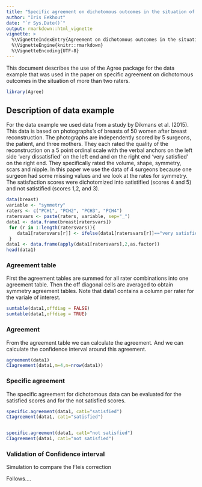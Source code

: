 ```yaml
---
title: "Specific agreement on dichotomous outcomes in the situation of more than two raters"
author: "Iris Eekhout"
date: "`r Sys.Date()`"
output: rmarkdown::html_vignette
vignette: >
  %\VignetteIndexEntry{Agreement on dichotomous outcomes in the situation of more than two raters}
  %\VignetteEngine{knitr::rmarkdown}
  %\VignetteEncoding{UTF-8}
---
```


This document describes the use of the Agree package for the data example that was used in the paper on specific agreement on dichotomous outcomes in the situation of more than two raters.  

```r
library(Agree)
```

## Description of data example
For the data example we used data from a study by Dikmans et al. (2015). This data is based on photographs’s of breasts of 50 women after breast reconstruction. The photographs are  independently scored by 5 surgeons, the patient, and three mothers. They each rated the quality of the reconstruction on a 5 point ordinal scale with the verbal anchors on the left side ‘very dissatisfied’ on the left end and on the right end ‘very satisfied’ on the right end. They specifically rated the volume, shape, symmetry, scars and nipple. In this paper we use the data of 4 surgeons because one surgeon had some missing values and we look at the rates for symmetry. The satisfaction scores were dichotomized into satistified (scores 4 and 5) and not satistified (scores 1,2, and 3).

```r
data(breast)
variable <- "symmetry"
raters <- c("PCH1", "PCH2", "PCH3", "PCH4")
ratersvars <- paste(raters, variable, sep="_")
data1 <- data.frame(breast[ratersvars])
 for (r in 1:length(ratersvars)){
    data1[ratersvars[r]] <- ifelse(data1[ratersvars[r]]=="very satisfied"|data1[ratersvars[r]]=="satisfied","satisfied","not satisfied")
 }
data1 <- data.frame(apply(data1[ratersvars],2,as.factor))
head(data1)
```

### Agreement table
First the agreement tables are summed for all rater combinations into one agreement table. Then the off diagonal cells are averaged to obtain symmetry agreement tables. Note that data1 contains a column per rater for the variale of interest.

```r
sumtable(data1,offdiag = FALSE)
sumtable(data1,offdiag = TRUE)
```

### Agreement
From the agreement table we can calculate the agreement. And we can calculate the confidence interval around this agreement.
```r
agreement(data1)
CIagreement(data1,m=4,n=nrow(data1))

```


### Specific agreement
The specific agreement for dichotomous data can be evaluated for the satisfied scores and for the not satisfied scores. 
```r
specific.agreement(data1, cat1="satisfied")
CIagreement(data1, cat1="satisfied")


specific.agreement(data1, cat1="not satisfied")
CIagreement(data1, cat1="not satisfied")

```

### Validation of Confidence interval
Simulation to compare the Fleis correction

Follows....
